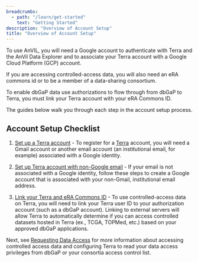 ```yaml
---
breadcrumbs:
  - path: "/learn/get-started"
    text: "Getting Started"
description: "Overview of Account Setup"
title: "Overview of Account Setup"
---
```


To use AnVIL, you will need a Google account to authenticate with Terra and the AnVil Data Explorer and to associate your Terra account with a Google Cloud Platform (GCP) account.

If you are accessing controlled-access data, you will also need an eRA commons id or to be a member of a data-sharing consortium.

To enable dbGaP data use authorizations to flow through from dbGaP to Terra, you must link your Terra account with your eRA Commons ID.

The guides below walk you through each step in the account setup process.

## Account Setup Checklist

1. [Set up a Terra account](https://support.terra.bio/hc/en-us/articles/360028235911-How-to-register-for-a-Terra-account) - To register for a [Terra](https://anvil.terra.bio/#workspaces) account, you will need a Gmail account or another email account (an institutional email, for example) associated with a Google identity.

1. [Set up Terra account with non-Google email](https://support.terra.bio/hc/en-us/articles/360029186611-Setting-up-a-Google-account-with-a-non-Google-email) - If your email is not associated with a Google identity, follow these steps to create a Google account that is associated with your non-Gmail, institutional email address.

1. [Link your Terra and eRA Commons ID](https://support.terra.bio/hc/en-us/articles/360038086332-Linking-Terra-to-External-Servers) - To use controlled-access data on Terra, you will need to link your Terra user ID to your authorization account (such as a dbGaP account). Linking to external servers will allow Terra to automatically determine if you can access controlled datasets hosted in Terra (ex., TCGA, TOPMed, etc.) based on your approved dbGaP applications.

Next, see [Requesting Data Access](/learn/find-data/requesting-data-access) for more information about accessing controlled access data and configuring Terra to read your data access privileges from dbGaP or your consortia access control list.
